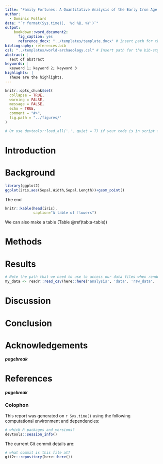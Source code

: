 ```yaml
---
title: "Family Fortunes: A Quantitative Analysis of the Early Iron Age Cemeteries at Knossos, Crete"
author:
  - Dominic Pollard
date: "`r format(Sys.time(), '%d %B, %Y')`"
output: 
    bookdown::word_document2:
      fig_caption: yes
      reference_docx: "../templates/template.docx" # Insert path for the DOCX file
bibliography: references.bib
csl: "../templates/world-archaeology.csl" # Insert path for the bib-style
abstract: |
  Text of abstract
keywords: |
  keyword 1; keyword 2; keyword 3
highlights: |
  These are the highlights. 
---
```



<!-- This is the format for text comments that will be ignored during renderings. Do not put R code in these comments because it will not be ignored. -->

```r
knitr::opts_chunk$set(
  collapse = TRUE,
  warning = FALSE,
  message = FALSE,
  echo = TRUE,
  comment = "#>",
  fig.path = "../figures/"
)

# Or use devtools::load_all('.', quiet = T) if your code is in script files, rather than as functions in the `/R` diretory
```

# Introduction



# Background

```r
library(ggplot2)
ggplot(iris,aes(Sepal.Width,Sepal.Length))+geom_point()
```

The end


```r
knitr::kable(head(iris),
             caption="A table of flowers")
```

We can also make a table (Table \@ref(tab:a-table))

# Methods

# Results

```r
# Note the path that we need to use to access our data files when rendering this document
my_data <- readr::read_csv(here::here('analysis', 'data', 'raw_data', 'my_csv_file.csv'))
```


# Discussion

# Conclusion

# Acknowledgements

<!-- The following line inserts a page break when the output is MS Word. For page breaks in PDF, use \newpage on its own line.  -->
##### pagebreak

# References 
<!-- The following line ensures the references appear here for the MS Word or HTML output files, rather than right at the end of the document (this will not work for PDF files):  -->
<div id="refs"></div>

##### pagebreak

### Colophon

This report was generated on `r Sys.time()` using the following computational environment and dependencies: 

```r
# which R packages and versions?
devtools::session_info()
```

The current Git commit details are:

```r
# what commit is this file at? 
git2r::repository(here::here())
```
